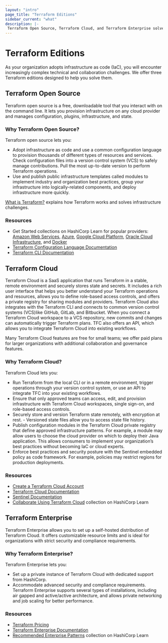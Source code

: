 ```yaml
---
layout: "intro"
page_title: "Terraform Editions"
sidebar_current: "what"
description: |-
 Terraform Open Source, Terraform Cloud, and Terraform Enterprise solve increasingly complex infrastructure and collaboration challenges.
---
```


# Terraform Editions

As your organization adopts infrastructure as code (IaC), you will encounter increasingly complex technical and collaboration challenges. We offer three Terraform editions designed to help you solve them.

## Terraform Open Source

Terraform open source is a free, downloadable tool that you interact with on the command line. It lets you provision infrastructure on any cloud provider and manages configuration, plugins, infrastructure, and state.

###  Why Terraform Open Source?

Terraform open source lets you:

- Adopt infrastructure as code and use a common configuration language to provision thousands of different types of resources and services.
Check configuration files into a version control system (VCS) to safely manage contributions. Pull the most up-to-date version to perform Terraform operations.
- Use and publish public infrastructure templates called modules to implement industry and organization best practices, group your infrastructure into logically-related components, and deploy infrastructure more quickly.

[What is Terraform?](/intro) explains how Terraform works and solves infrastructure challenges.

### Resources

- Get Started collections on HashiCorp Learn for popular providers: [Amazon Web Services](https://learn.hashicorp.com/collections/terraform/aws-get-started), [Azure](https://learn.hashicorp.com/collections/terraform/azure-get-started), [Google Cloud Platform](https://learn.hashicorp.com/collections/terraform/gcp-get-started), [Oracle Cloud Infrastructure](https://learn.hashicorp.com/collections/terraform/oci-get-started), and [Docker](https://learn.hashicorp.com/collections/terraform/docker-get-started)
- [Terraform Configuration Language Documentation](/docs/language/index.html)
- [Terraform CLI Documentation](/docs/cli/index.html)

## Terraform Cloud

Terraform Cloud is a SaaS application that runs Terraform in a stable, remote environment and securely stores state and secrets. It includes a rich user interface that helps you better understand your Terraform operations and resources, allows you to define role-based access controls, and offers a private registry for sharing modules and providers. Terraform Cloud also integrates with the Terraform CLI and connects to common version control systems (VCS)like GitHub, GitLab, and Bitbucket. When you connect a Terraform Cloud workspace to a VCS repository, new commits and changes can automatically trigger Terraform plans. TFC also offers an API, which allows you to integrate Terraform Cloud into existing workflows.

Many Terraform Cloud features are free for small teams; we offer paid plans for larger organizations with additional collaboration and governance features.

###  Why Terraform Cloud?

Terraform Cloud lets you:

- Run Terraform from the local CLI or in a remote environment, trigger operations through your version control system, or use an API to integrate TFC into your existing workflows.
- Ensure that only approved teams can access, edit, and provision infrastructure with Terraform Cloud workspaces, single sign-on, and role-based access controls.
- Securely store and version Terraform state remotely, with encryption at rest. - Versioned state files allow you to access state file history.
- Publish configuration modules in the Terraform Cloud private registry that define approved infrastructure patterns. For example, a module may allow users to choose the cloud provider on which to deploy their Java application. This allows consumers to implement your organization’s best practices without becoming IaC or cloud experts.
- Enforce best practices and security posture with the Sentinel embedded policy as code framework. For example, policies may restrict regions for production deployments.

### Resources

- [Create a Terraform Cloud Account](https://app.terraform.io/signup/account)
- [Terraform Cloud Documentation](/docs/cloud/index.html)
- [Sentinel Documentation](/cloud-docs/sentinel)
- [Collaborate Using Terraform Cloud](https://learn.hashicorp.com/collections/terraform/cloud) collection on HashiCorp Learn

## Terraform Enterprise

Terraform Enterprise allows you to set up a self-hosted distribution of Terraform Cloud. It offers customizable resource limits and is ideal for organizations with strict security and compliance requirements.

###  Why Terraform Enterprise?

Terraform Enterprise lets you:

- Set up a private instance of Terraform Cloud with dedicated support from HashiCorp.
- Accommodate advanced security and compliance requirements. Terraform Enterprise supports several types of installations, including air gapped and active/active architecture, and allows private networking and job scaling for better performance.

### Resources
- [Terraform Pricing](https://www.hashicorp.com/products/terraform/pricing)
- [Terraform Enterprise Documentation](/docs/enterprise/index.html)
- [Recommended Enterprise Patterns](https://learn.hashicorp.com/collections/terraform/recommended-patterns) collection on HashiCorp Learn







